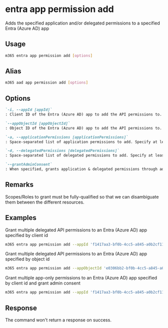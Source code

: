 
# entra app permission add

Adds the specified application and/or delegated permissions to a specified Entra (Azure AD) app

## Usage

```sh
m365 entra app permission add [options]
```

## Alias

```sh
m365 aad app permission add [options]
```

## Options

```md definition-list
`-i, --appId [appId]`
: Client ID of the Entra (Azure AD) app to add the API permissions to. Specify `appId` or `appObjectId` but not both.

`--appObjectId [appObjectId]`
: Object ID of the Entra (Azure AD) app to add the API permissions to. Specify `appId` or `appObjectId` but not both.

`-a, --applicationPermissions [applicationPermissions]`
: Space-separated list of application permissions to add. Specify at least `applicationPermissions` or `delegatedPermissions`.

`-d, --delegatedPermissions [delegatedPermissions]`
: Space-separated list of delegated permissions to add. Specify at least `applicationPermissions` or `delegatedPermissions`.

`--grantAdminConsent`
: When specified, grants application & delegated permissions through admin consent.
```

<Global />

## Remarks

Scopes/Roles to grant must be fully-qualified so that we can disambiguate them between the different resources.

## Examples

Grant multiple delegated API permissions to an Entra (Azure AD) app specified by client id

```sh
m365 entra app permission add --appId 'f1417aa3-bf0b-4cc5-a845-a0b2cf11f690' --delegatedPermissions 'https://management.azure.com/user_impersonation https://service.flow.microsoft.com/Flows.Read.All https://graph.microsoft.com/Agreement.Read.All'
```

Grant multiple delegated API permissions to an Entra (Azure AD) app specified by object id

```sh
m365 entra app permission add --appObjectId 'e0306bb2-bf0b-4cc5-a845-a0b2cf11f690' --delegatedPermissions 'https://management.azure.com/user_impersonation https://service.flow.microsoft.com/Flows.Read.All https://graph.microsoft.com/Agreement.Read.All'
```

Grant multiple app-only permissions to an Entra (Azure AD) app specified by client id and grant admin consent

```sh
m365 entra app permission add --appId 'f1417aa3-bf0b-4cc5-a845-a0b2cf11f690' --applicationPermissions 'https://graph.microsoft.com/Sites.FullControl.All https://microsoft.sharepoint-df.com/Sites.FullControl.All' --grandAdminConsent
```

## Response

The command won't return a response on success.